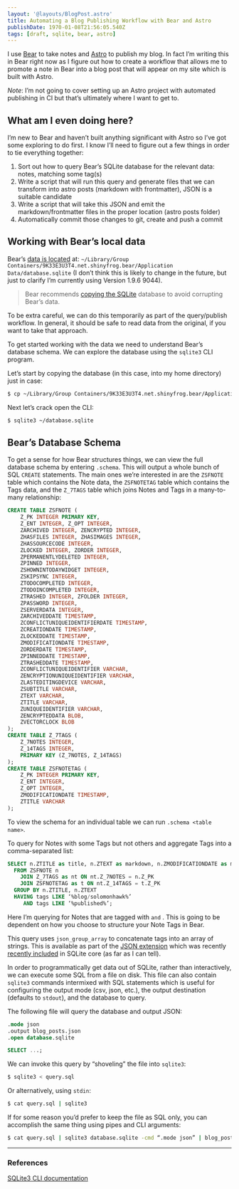```yaml
---
layout: '@layouts/BlogPost.astro'
title: Automating a Blog Publishing Workflow with Bear and Astro
publishDate: 1970-01-08T21:56:05.540Z
tags: [draft, sqlite, bear, astro]
---
```

I use [Bear](_https://bear.app/_) to take notes and [Astro](_https://astro.build/_) to publish my blog. In fact I’m writing this in Bear right now as I figure out how to create a workflow that allows me to promote a note in Bear into a blog post that will appear on my site which is built with Astro.

*Note*: I’m not going to cover setting up an Astro project with automated publishing in CI but that’s ultimately where I want to get to.

## What am I even doing here?
I’m new to Bear and haven’t built anything significant with Astro so I’ve got some exploring to do first. I know I’ll need to figure out a few things in order to tie everything together:

1. Sort out how to query Bear’s SQLite database for the relevant data: notes, matching some tag(s)
2. Write a script that will run this query and generate files that we can transform into astro posts (markdown with frontmatter), JSON is a suitable candidate
3. Write a script that will take this JSON and emit the markdown/frontmatter files in the proper location (astro posts folder)
4. Automatically commit those changes to git, create and push a commit

## Working with Bear’s local data
Bear’s [data is located](_https://bear.app/faq/Where%20are%20Bear%27s%20notes%20located/_) at: `~/Library/Group Containers/9K33E3U3T4.net.shinyfrog.bear/Application Data/database.sqlite` (I don’t think this is likely to change in the future, but just to clarify I’m currently using Version 1.9.6 9044).

> Bear recommends [copying the SQLite](https://bear.app/faq/Where%20are%20Bear%27s%20notes%20located/#:~:text=on%20Bear%E2%80%99s%20database%2C-,create%20a%20copy%20first,-to%20avoid%20problems) database to avoid corrupting Bear’s data. 

To be extra careful, we can do this temporarily as part of the query/publish workflow. In general, it should be safe to read data from the original, if you want to take that approach.

To get started working with the data we need to understand Bear’s database schema. We can explore the database using the `sqlite3`  CLI program.

Let’s start by copying the database (in this case, into my home directory) just in case:
```bash
$ cp ~/Library/Group Containers/9K33E3U3T4.net.shinyfrog.bear/Application Data/database.sqlite ~/database.sqlite
```

Next let’s crack open the CLI:
```bash
$ sqlite3 ~/database.sqlite
```

## Bear’s Database Schema
To get a sense for how Bear structures things, we can view the full database schema by entering `.schema`. This will output a whole bunch of SQL `CREATE` statements. The main ones we’re interested in are the `ZSFNOTE` table which contains the Note data, the `ZSFNOTETAG` table which contains the Tags data, and the `Z_7TAGS` table which joins Notes and Tags in a many-to-many relationship:

```sql
CREATE TABLE ZSFNOTE ( 
	Z_PK INTEGER PRIMARY KEY, 
	Z_ENT INTEGER, Z_OPT INTEGER, 
	ZARCHIVED INTEGER, ZENCRYPTED INTEGER, 
	ZHASFILES INTEGER, ZHASIMAGES INTEGER, 
	ZHASSOURCECODE INTEGER, 
	ZLOCKED INTEGER, ZORDER INTEGER, 
	ZPERMANENTLYDELETED INTEGER, 
	ZPINNED INTEGER, 
	ZSHOWNINTODAYWIDGET INTEGER, 
	ZSKIPSYNC INTEGER, 
	ZTODOCOMPLETED INTEGER, 
	ZTODOINCOMPLETED INTEGER, 
	ZTRASHED INTEGER, ZFOLDER INTEGER, 
	ZPASSWORD INTEGER, 
	ZSERVERDATA INTEGER, 
	ZARCHIVEDDATE TIMESTAMP, 
	ZCONFLICTUNIQUEIDENTIFIERDATE TIMESTAMP, 
	ZCREATIONDATE TIMESTAMP, 
	ZLOCKEDDATE TIMESTAMP, 
	ZMODIFICATIONDATE TIMESTAMP, 
	ZORDERDATE TIMESTAMP, 
	ZPINNEDDATE TIMESTAMP, 
	ZTRASHEDDATE TIMESTAMP, 
	ZCONFLICTUNIQUEIDENTIFIER VARCHAR, 
	ZENCRYPTIONUNIQUEIDENTIFIER VARCHAR, 
	ZLASTEDITINGDEVICE VARCHAR, 
	ZSUBTITLE VARCHAR, 
	ZTEXT VARCHAR, 
	ZTITLE VARCHAR, 
	ZUNIQUEIDENTIFIER VARCHAR, 
	ZENCRYPTEDDATA BLOB, 
	ZVECTORCLOCK BLOB
);
CREATE TABLE Z_7TAGS ( 
	Z_7NOTES INTEGER, 
	Z_14TAGS INTEGER, 
	PRIMARY KEY (Z_7NOTES, Z_14TAGS)
);
CREATE TABLE ZSFNOTETAG ( 
	Z_PK INTEGER PRIMARY KEY, 
	Z_ENT INTEGER, 
	Z_OPT INTEGER, 
	ZMODIFICATIONDATE TIMESTAMP, 
	ZTITLE VARCHAR
);
```

To view the schema for an individual table we can run `.schema <table name>`.

To query for Notes with some Tags but not others and aggregate Tags into a comma-separated list:
```sql
SELECT n.ZTITLE as title, n.ZTEXT as markdown, n.ZMODIFICATIONDATE as modifiedAt, json_group_array(t.ZTITLE) AS tags
  FROM ZSFNOTE n
    JOIN Z_7TAGS as nt ON nt.Z_7NOTES = n.Z_PK
    JOIN ZSFNOTETAG as t ON nt.Z_14TAGS = t.Z_PK
  GROUP BY n.ZTITLE, n.ZTEXT
  HAVING tags LIKE ‘%blog/solomonhawk%’
     AND tags LIKE ‘%published%’;
```

Here I’m querying for Notes that are tagged with `` and `` . This is going to be dependent on how you choose to structure your Note Tags in Bear.

This query uses `json_group_array` to concatenate tags into an array of strings. This is available as part of the [JSON extension](https://www.sqlite.org/json1.html) which was recently [recently included](https://sqlite.org/src/doc/json-in-core/doc/json-enhancements.md) in SQLite core (as far as I can tell).

In order to programmatically get data out of SQLite, rather than interactively, we can execute some SQL from a file on disk. This file can also contain `sqlite3` commands intermixed with SQL statements which is useful for configuring the output mode (csv, json, etc.), the output destination (defaults to `stdout`), and the database to query.

The following file will query the database and output JSON:
```sql
.mode json
.output blog_posts.json
.open database.sqlite

SELECT ...;
```

We can invoke this query by “shoveling” the file into `sqlite3`:

```bash
$ sqlite3 < query.sql
```

Or alternatively, using `stdin`:

```bash
$ cat query.sql | sqlite3
```

If for some reason you’d prefer to keep the file as SQL only, you can accomplish the same thing using pipes and CLI arguments:

```bash
$ cat query.sql | sqlite3 database.sqlite -cmd “.mode json” | blog_posts.json
```

---

### References
[SQLite3 CLI documentation](https://www.sqlite.org/cli.html)
